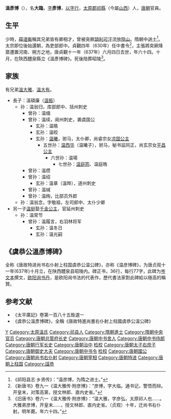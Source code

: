 '''溫彥博'''（{{bd|574年||637年|7月1日|catIdx=W}}），名'''大臨'''，[[表字|字]]'''彥博'''，[[以字行|以字行]]，[[太原郡|太原郡]][[祁縣|祁縣]]（今屬[[山西|山西]]）人，[[唐朝|唐朝]]官員。

== 生平 ==
少時，[[薛道衡|薛道衡]]稱其兄弟皆有卿相才，曾被突厥[[頡利可汗|頡利可汗]]流放[[陰山|陰山]]。隋朝中[[进士|进士]]<ref>《祁阳县志·乡贤传》：“温彦博，为隋之进士。”</ref>。太宗即位後始還朝，為吏部郎中。貞觀四年（630年）任中書令<ref>《新唐书》卷九一《温大雅传·附彦博》：“彦博，字大临。通书记，警悟而辩。开皇末，对策高第，授文林郎、直内史省。”</ref>，主張將突厥降眾遷置河南、朔方之地，唐貞觀十一年（637年）六月四日去世，年六十四。十月，在陝西醴泉縣立《溫彥博碑》。死後陪葬昭陵<ref>《旧唐书》卷六一《温大雅传·附彦博》：“温大雅，字彦弘，太原祁人也……。大雅弟彦博，开皇末……，授文林郎、直内史省。（贞观）十年，迁尚书右仆射。明年薨。年六十四。”</ref>。

== 家族 ==
有兄弟[[溫大雅|溫大雅]]、[[溫大有|溫大有]]。

*長子：溫碩廉（[[温振|温振]]）
**孙：温翁归，库部郎中、括州刺史
***曾孙：温缅
***曾孙：温续，阆州刺史，袭虞国公
****玄孙：温晧
****玄孙：温晈
****玄孙：[[温曦|温曦]]，驸马，太仆卿，尚睿宗女[[凉国公主|凉国公主]]
*****五世孙：[[温西华|温西华]]（温曦子），驸马，秘书监同正，尚玄宗女[[宋国公主_(唐玄宗)|平昌公主]]
******六世孙：温瑒
*******七世孙：[[温庭筠|温庭筠]]、温庭皓
***曾孙：温缵
***曾孙：温绍
****玄孙：温章（温晔），道州刺史
***曾孙：温缄
***曾孙：温绚，比部员外郎
**孙：温翁念，字敬祖，左司郎中、太仆少卿
*另一子[[温挺|温挺]]娶[[千金公主_(唐高祖)|千金公主]]，官延州刺史
**孙：温常节
***曾孙：温履言，右羽林将军
****玄孙：温冬日
****玄孙：温光嗣

==《虞恭公溫彥博碑》==
全称《唐故特进尚书右仆射上柱国虞恭公温公碑》，亦称《温彦博碑》，为唐贞观十一年(637年)十月立，在陕西醴泉县昭陵内。碑正书，36行，每行77字，此碑为[[岑文本|岑文本]]撰文，[[欧阳询|欧阳询]][[书丹|书丹]]，是欧阳询书法的代表作，歷代書法家對此碑給以極高的稱贊。
{{Quotation|
唐故特进尚书右仆射上柱国虞恭公温公碑
<br>中书侍郎骑都尉江陵县开国子岑文本撰
<br>银青光禄大夫口口口口口口渤海县男欧阳询书
<br>　　昔者帝妫升历，九官奋其庸；有周诞命，六卿扬其职，国钧总於公相，始乎二京，朝经归于台阁，成乎两晋。虽淳离口口口口口口口口口于口口口口口于魏口口代天工口帝载立盛德，建口口口口口也。若夫昴宿丽天，感其灵者人杰；嵩岳镇地，降其神者国祯。叶卜梦於龙彲，符物色於舟楫。其存也，铭庸器而书甲口，其没也，口口口而祭太口，岂口口之人口口兹复间出矣。
<br>'''公太原祁人，讳彦博，字大临'''，系姬文之远胄，派唐叔之遥源。食邑河内，世功开其绪，著姓晋阳，世德流其祚。虽复安国口口口口口口口口。汉之忠义，次房口於天下，晋之勋烈，太真口於家庭。犹培塿之望极天，潢汙之口口口口。'''祖裕，魏太中大夫'''，言为准的，行成表缀，廊庙翘首，缙绅结辙。瞻公叔而比德，越思口而口驰，'''烈考君攸，隋三原令、泗州司马，皇朝赠魏州刺史'''，聚萤成学，梦鸟飞文，名冠洛中，望高许下。孔门密子，口口不显於当时。颍川陈君，哀荣无间於异代，能兼之者，不亦优乎？公口两仪之正气，总百代之懿德，口仁义以口口，口礼让以扬名。神用内口，常口所以自绝，晖光外口，达识所以知口，洋洋焉，若洪河之东注；岩岩焉，犹华岳之西峙。若乃三德六行，列圣之所贵也。举厝必践其域，九流七略，先民之所重也。棲息口口其隩，口口口口，口口口口。望云霓以邅口，沦口口而容兴。然则京台口口，始於覆匮，巨川维地，肇自涓流。是以平津筮仕，由宾王而佩印，文终创业，阶主吏而命社。美哉令范，同符前烈。'''隋开皇中，本州口口口口，后应诏口，以高第直内史省'''。于时隆平口口，俊乂盈朝。内史侍郎薛道衡，文宗学肆，牢笼多士；太子洗马李纲，直道正辞，羽仪海内，并下堂见礼，倒屣定交。臼季之称冀缺，远未能比；赵口之异薛宣，口口口口。随口稽古气化，悬衡垂则。奏口口而善陆生，坐宣室而悦贾谊，乃授通事舍人。敛笏凤池，垂绅鸾阁，瑰姿月举，韶音玉振，每至文武在列，华裔充庭，对越于青浦之上，敷纳于赤墀之下。扬口葩汉苑，不足比其文；口洪涛于吴江，无以方其辩。斯乃通贤之馀事，具美之一隅。猗欤雅度，在乎经国。'''大业之始，以亲丧去官'''，孺慕之感，哀毁之极。与夫长孙居忧，子龙在疚，异代而同归矣。口口口口，口口口口，'''炀帝亲董九伐，问罪三韩。于时，礼部尚书杨玄感口口口口，兵部侍郎斛斯政出奔高丽，既而乘辕南反，诏公衔命蕃境，申明臣节，陈之以逆顺，宣畅国威，示之以祸福'''。遂口原隰增晖，口口风露，楹获干纪，口口菹醢之罚，口口口口，口口焚如之刑。岂如郭吉口口，口口于口海，张骞拥节，无功於月氏。'''又以公为东北道招慰大使'''。属天地横溃，华戎版荡，夷羊在牧，商郊布漂杵之师；口口口口，秦宫构口口之口。我高祖口五纪而出震，乘六龙以御天，凭玉握河洛之符，授越迁夏商之鼎，艾绶银章，弓旌先於髦俊，建社班瑞，光宠属於勋庸。庶绩所以咸凝，口土于焉大定，'''以授公使持节、幽州总管府长史，封西河郡公，食邑二千户'''，口口幽州口口口口。虽连率总其方略，口口毗其政刑，而灭没不群，岂蹉跎於吴阪，清越振响，终特达於章台。'''徵为中书舍人，迁中书侍郎'''。成周建官，是称内史；两汉分口，以口中书。司国典于九熏，徵王言于四口。详其历选，则口民口美於江东，求其得人，则孝若飞声於洛下。云谁嗣响，复在兹焉。属猃狁纵慝，疆场大骇。甘泉照边烽之火，云中列左贤之阵。口口口口口而口口口口口口鞠口。口口口口，怀辛赵之将，琴书在口，-{佇}-甘郑之臣。'''乃以公为行军长史'''。十万之师，方绝大汉，五饵之术，必系单于，而南风褰律令之和，北狄肆豺狼之毒。卫尉数奇，口口天口。穷口口口，无忘拜赐之心，茹雪虏庭，终口事君之口。皇上嗣尧口口，继文治口。平章百姓，浇俗侔於结绳，叶和万邦，远夷同於编户。威熠龙瀚，泽流龟兹。载宝无俟於五城，口士不烦于百驷。荀罃反晋，竭其力以口口，孟尝归齐，口口口口口口。'''遂拜雍州治中，捡校吏部郎中，寻擢为中书侍郎'''。公望为时宗，才称王佐，鸿翼所渐，自回溪而薄九霄，骥足既驰，游阊阖而跃千里。虽口口左右，口口与处道口俦；激扬清浊，语口与口口方口。而口议口阁，绸缪预于大选，陈谟武帐，渥洽归于会口，故能爵命日隆，宠禄岁厚，犹司马之四至，慈明之十旬。'''乃以本官行太子右庶子，迁御史大夫，仍检校中书侍郎，迁中书令'''。口口朝典，口恭王口。正直表於廊庙，口口闻于帷幄。位口三独，公既口之；职司八柄，公又处之。故能出总纠察，入专机管，执简册以肃周行，奉丝纶以光帝口，虽少翁叔业，口作于口泉；口口口口，复口口口口。窃口休烈，其犹病诸。'''俄检校左卫大将军，馀如故，进封虞国公，食邑三千户'''。德优爵重，镐京之旧制，非功不侯，中阳之令典，逾七命而兼二善，天下以为宜之。比夫口佩之口口，口口口口之口荒，安业有余裕矣。夫尚书者，重于司会之职；仆射者，逾於副相之位。上图天道，譬斗极之运四时，下料人事，迈元恺之赞百揆。圣朝钦若前典，宪章往代，怀磻溪而口睠，想口岩而口口。'''又授公尚书右仆射'''。对扬休命，闻宠若惊，逶迤退食，临事而惧。览东观之遗书，考南宫之故实。详求善道，勤行而不倦，历选前哲，仰止而无怠。是以忠允宽裕，有内恭之德，清虚恬口，有新沓之度；习口故事，有口口之口；夙夜匪懈，有口口之勤。揆兹口口，式是百辟，口其口口，以事一人。献替之规，不忘於忠恕，损益之义，皆出於仁厚，违规矩，枉寻尺，光其家而弗为；利社稷，安亿兆，危其身而无悔。肃肃焉，济济焉，口口口口之口口，口口之周口，善口之口馆，子文之毁家，非徒言也。公口口忠信，道贵中和，心之所同，必择善以利物，意之所异，不是已而违人。辟德义为宫墙，包礼度为关口。越人之善继，口口之清口，口口之口口，口口之口口。富辞令而绝毁誉，杜私交而笃久要。位高矣，口口兹恭；禄厚矣，治家踰约。以孝敬之道移於哲兄，行慈惠之心洽於犹子。允所谓朝廷之栋-{幹}-，人伦之口口焉。'''以贞观十一年春二月从大驾幸洛阳宫，公因风疾暴动'''，上寄深舟楫，恩笃股肱，中使相望於道路，名医毕陈其方技。逯辅德愆报，弥留旷旬。两楹之奠既兆，二竖之灾将及。乃遣银青光禄大夫、行中书侍郎杜正伦口口口旨，问所欲言。公志在忠益，表陈治道。口口之慕口尽，令终之德克著。昔口卿大渐，无忘於举能；子颜启足，情存於慎赦，眇焉千载。於斯一揆，'''六月四日薨於旌善里第，春秋六十有四'''。上闻恤口口，口乐兴悼，俟卫君之请尸，类齐后之口哭。即以其日举哀于丧次，百僚陪列，莫不流涕，乃诏民部尚书莒国公唐俭、工部侍郎卢义恭护丧，行中书侍郎杜正伦吊祭，遣礼部侍郎令狐德棻、水部郎中口文纪持节口口，赠以口口。太常考行，'''谥曰恭公'''。又诏有司立碑纪德，给茔地於昭陵之侧，并给东园秘器，赙赠二千段，丧葬所须，并令官给。口祖送之典，坟茔之制，咸率礼而口隆焉。夫钟鼎口口，口口口口。起于口代，口篆籀口，功口义口，口琬琰口，口之道口。然口口献、元卓，汉室之良佐也；密陵、当阳，晋朝之贤辅也。虽复卿云摛思，班尔运奇，勒铭由其子孙，表墓资於典史，未有口国作颂，口口口口之口，口口口口，口口口口之诏。方诸往载，不其伟与。式扬一德，垂之百代。其词曰：
<br>蔼蔼高门，世膺显命。堂堂盛德，家袭馀庆。抗节飞英，扶危流咏。轩盖接轸，-{珪}-璋晖映。
<br>（阙三十六字）游艺表德。
<br>财成屈宋，范围儒墨。非马擅奇，雕龙贻则。发迹素里，驰声上国，仲舒扬庭，吾邱待诏。
<br>数（阙四十字）
<br>受书汜上，释钓滋泉。陈谟德显，定策功宣。纵壑才鹜，搏风初矫。密勿鸾阁，便繁凤沼。
<br>仲举性口，夷吾器小。唯我口贤，独口仪表。（阙二十八字）君善遗名。
<br>铸丹义符，传薪理一。水逝黄陂，光沈赵日。税驾天府，夷体泉室。麟阁图形，鸟英腾实。
<br>悲缠卿士，口口冕旒。宠踰口口，恩隆口周。口梦口口，海口罗浮。唯兹懿范，永口山丘。
}}

==参考文献==
* 《太平廣記》卷第一百八十五銓選一
* 《虞恭公溫彥博碑》，全稱《唐故特進尚書右仆射上柱國虞恭公溫公碑》
{{reflist}}

{{start box}}
{{s-before|[[李靖|李靖]]}}
{{s-title|[[唐朝|唐朝]][[尚书右仆射|尚书右仆射]]|636年－637年}}
{{s-after|[[高士廉|高士廉]]}}
{{end box}}

{{Authority control}}

{{DEFAULTSORT:W}}
[[Category:温姓|Y]]
[[Category:太原溫氏|Category:太原溫氏]]
[[Category:祁县人|Category:祁县人]]
[[Category:隋朝進士|Category:隋朝進士]]
[[Category:隋朝中央官员|Category:隋朝中央官员]]
[[Category:唐朝总管府长史|Category:唐朝总管府长史]]
[[Category:唐朝中书舍人|Category:唐朝中书舍人]]
[[Category:唐朝中书侍郎|Category:唐朝中书侍郎]]
[[Category:唐朝行军长史|Category:唐朝行军长史]]
[[Category:唐朝治中|Category:唐朝治中]]
[[Category:唐朝吏部郎中|检校]]
[[Category:唐朝太子右庶子|Category:唐朝太子右庶子]]
[[Category:唐朝御史大夫|Category:唐朝御史大夫]]
[[Category:唐朝中书令|Category:唐朝中书令]]
[[Category:唐朝左卫大将军|检校]]
[[Category:唐朝國公|Category:唐朝國公]]
[[Category:唐朝尚书右仆射|Category:唐朝尚书右仆射]]
[[Category:唐朝宰相|Category:唐朝宰相]]
[[Category:唐朝特进|Category:唐朝特进]]
[[Category:唐朝上柱国|Category:唐朝上柱国]]
[[Category:諡恭|Category:諡恭]]